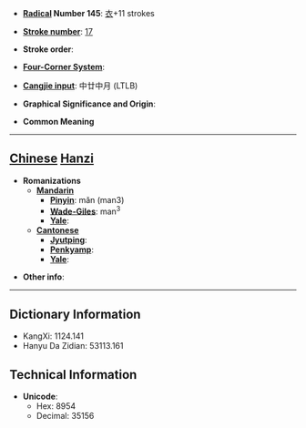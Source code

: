 * '''[[Wiktionary:Chinese radical index| Radical]] Number 145''': [[Wiktionary:Chinese radical index 衣|衣]]+11 strokes

* '''[[Wiktionary:Chinese total strokes index|Stroke number]]''': [[Wiktionary:Chinese total strokes index 17|17]]

* '''Stroke order''': 

* '''[[Wiktionary:Chinese four corner index|Four-Corner System]]''': 

* '''[[Wiktionary:Chinese Cangjie index|Cangjie input]]''': 中廿中月 (LTLB)

* '''Graphical Significance and Origin''': 

* '''Common Meaning'''

----

== [[Chinese]] [[Hanzi]] ==

* '''Romanizations'''
** '''[[Mandarin]]'''
*** '''[[Pinyin]]''': mǎn (man3)
*** '''[[Wade-Giles]]''': man<sup>3</sup>
*** '''[[Yale]]''': 
** '''[[Cantonese]]'''
*** '''[[Jyutping]]''':
*** '''[[Penkyamp]]''': 
*** '''[[Yale]]''': 

* '''Other info''': 

----

== Dictionary Information ==

* KangXi: 1124.141
* Hanyu Da Zidian: 53113.161

== Technical Information ==

* '''Unicode''':
** Hex: 8954
** Decimal: 35156